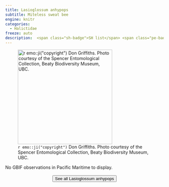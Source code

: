 ```yaml
---
title: Lasioglossum anhypops
subtitle: Miteless sweat bee
engine: knitr
categories:
  - Halictidae
freeze: auto
description:  <span class="sh-badge">SH list</span> <span class="pe-badge">PM Evidence</span>
---
```

![`r emo::ji("copyright")` Don Griffiths. Photo courtesy of the Spencer Entomological Collection, Beaty Biodiversity Museum, UBC.](https://www.zoology.ubc.ca/entomology/main/Hymenoptera/Halictidae/Lasioglossum%20anhypops%20female%20(3lateral)%20%20SEM-UBC%20HYM-14756.jpg){height=300}



No GBIF observations in Pacific Maritime to display.
<br><br>
<center>


<a href="https://www.zoology.ubc.ca/entomology/main/Hymenoptera/Halictidae/Lasioglossum%20anhypops.php"><button type="button" class="btn btn-secondary">See all Lasioglossum anhypops <i class="fa-solid fa-arrow-up-right-from-square"></i> </button></a>
</center>
